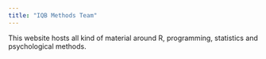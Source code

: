 ```yaml
---
title: "IQB Methods Team"
---
```


This website hosts all kind of material around R, programming, statistics and psychological methods. 
